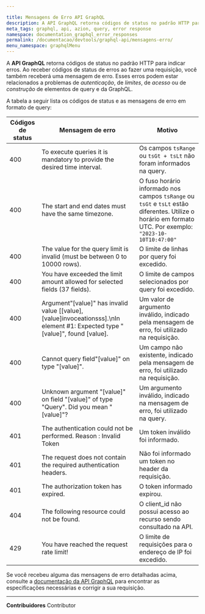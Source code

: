 ```yaml
---

title: Mensagens de Erro API GraphQL
description: A API GraphQL retorna códigos de status no padrão HTTP para indicar erros. Ao receber códigos de status de erros ao fazer uma requisição, você também receberá uma mensagem de erro.
meta_tags: graphql, api, azion, query, error response
namespace: documentation_graphql_error_responses
permalink: /documentacao/devtools/graphql-api/mensagens-erro/
menu_namespace: graphqlMenu
---
```


A **API GraphQL** retorna códigos de status no padrão HTTP para indicar erros. Ao receber códigos de status de erros ao fazer uma requisição, você também receberá uma mensagem de erro. Esses erros podem estar relacionados a problemas de *autenticação*, de *limites*, de *acesso* ou de *construção* de elementos de query e da GraphQL.

A tabela a seguir lista os códigos de status e as mensagens de erro em formato de query:

| Códigos de status | Mensagem de erro                                                                                                                  | Motivo                                                                               |
| ----------- | ------------------------------------------------------------------------------------------------------------------------------- | ------------------------------------------------------------------------------------ |
| 400         | To execute queries it is mandatory to provide the desired time interval.                                                     | Os campos `tsRange` ou `tsGt + tsLt` não foram informados na query.             |
| 400 | The start and end dates must have the same timezone. | O fuso horário informado nos campos `tsRange` ou `tsGt` e `tsLt` estão diferentes. Utilize o horário em formato UTC. Por exemplo: `"2023-10-10T10:47:00"`
| 400         | The value for the query limit is invalid (must be between 0 to 10000 rows).                                                     | O limite de linhas por query foi excedido.             |
| 400         | You have exceeded the limit amount allowed for selected fields (37 fields).                                                     | O limite de campos selecionados por query foi excedido.             |
| 400         | Argument\"[value]" has invalid value [[value], [value]invoceationsss].\nIn element #1: Expected type \"[value]", found [value]. | Um valor de argumento inválido, indicado pela mensagem de erro, foi utilizado na requisição. |
| 400         | Cannot query field\"[value]\" on type \"[value]".                                                                               | Um campo não existente, indicado pela mensagem de erro, foi utilizado na requisição.      |
| 400         | Unknown argument \"[value]" on field \"[value]" of type \"Query\". Did you mean \"[value]"?                                      | Um argumento inválido, indicado na mensagem de erro, foi utilizado na query.         |
| 401         | The authentication could not be performed. Reason : Invalid Token                                                               | Um token inválido foi informado.                                                       |
| 401         | The request does not contain the required authentication headers.                                                               | Não foi informado um token no header da requisição.                                     |
| 401         | The authorization token has expired.                                                                                            | O token informado expirou.                                                      |
| 404         | The following resource could not be found.                                                                                      | O client_id não possui acesso ao recurso sendo consultado na API.                     |
| 429         | You have reached the request rate limit!                                                                                        | O limite de requisições para o endereço de IP foi excedido.                         |

Se você recebeu alguma das mensagens de erro detalhadas acima, consulte a [documentação da API GraphQL](/pt-br/documentacao/devtools/graphql-api/) para encontrar as especificações necessárias e corrigir a sua requisição.





---


**Contribuidores** <ContributorList>Contributor</ContributorList>
